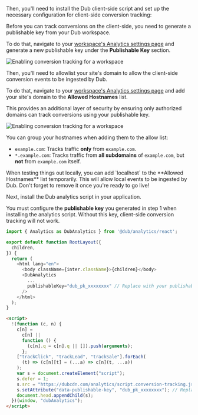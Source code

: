 Then, you'll need to install the Dub client-side script and set up the necessary configuration for client-side conversion tracking:

<Steps>

<Step title="Generate your publishable key">

Before you can track conversions on the client-side, you need to generate a publishable key from your Dub workspace.

To do that, navigate to your [workspace's Analytics settings page](https://app.dub.co/settings/analytics) and generate a new publishable key under the **Publishable Key** section.

<Frame>
  <img
    src="/images/conversions/publishable-key.png"
    alt="Enabling conversion tracking for a workspace"
  />
</Frame>

</Step>

<Step title="Allowlist your site's domain">

Then, you'll need to allowlist your site's domain to allow the client-side conversion events to be ingested by Dub.

To do that, navigate to your [workspace's Analytics settings page](https://app.dub.co/settings/analytics) and add your site's domain to the **Allowed Hostnames** list.

This provides an additional layer of security by ensuring only authorized domains can track conversions using your publishable key.

<Frame>
  <img
    src="/images/conversions/allowed-hostnames.png"
    alt="Enabling conversion tracking for a workspace"
  />
</Frame>

You can group your hostnames when adding them to the allow list:

- `example.com`: Tracks traffic **only** from `example.com`.
- `*.example.com`: Tracks traffic from **all subdomains** of `example.com`, but **not** from `example.com` itself.

<Tip>
  When testing things out locally, you can add `localhost` to the **Allowed
  Hostnames** list temporarily. This will allow local events to be ingested by
  Dub. Don't forget to remove it once you're ready to go live!
</Tip>

</Step>

<Step title="Install @dub/analytics package">

Next, install the Dub analytics script in your application.


<DubClientInstall />

You must configure the **publishable key** you generated in step 1 when installing the analytics script. Without this key, client-side conversion tracking will not work.

<CodeGroup>

```typescript React
import { Analytics as DubAnalytics } from '@dub/analytics/react';

export default function RootLayout({
  children,
}) {
  return (
    <html lang="en">
      <body className={inter.className}>{children}</body>
      <DubAnalytics
        ...
        publishableKey="dub_pk_xxxxxxxx" // Replace with your publishable key
      />
    </html>
  );
}
```

```html Other
<script>
  !(function (c, n) {
    c[n] =
      c[n] ||
      function () {
        (c[n].q = c[n].q || []).push(arguments);
      };
    ["trackClick", "trackLead", "trackSale"].forEach(
      (t) => (c[n][t] = (...a) => c[n](t, ...a))
    );
    var s = document.createElement("script");
    s.defer = 1;
    s.src = "https://dubcdn.com/analytics/script.conversion-tracking.js";
    s.setAttribute("data-publishable-key", "dub_pk_xxxxxxxx"); // Replace with your publishable key
    document.head.appendChild(s);
  })(window, "dubAnalytics");
</script>
```

</CodeGroup>

</Step>

</Steps>
